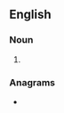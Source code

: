 {{also|call-outs|call outs}}
==English==

===Noun===
{{head|en|noun form}}

# {{plural of|callout|lang=en}}

===Anagrams===
* {{anagrams|en|a=acllostu|calls out|locustal|outcalls|sulcatol}}